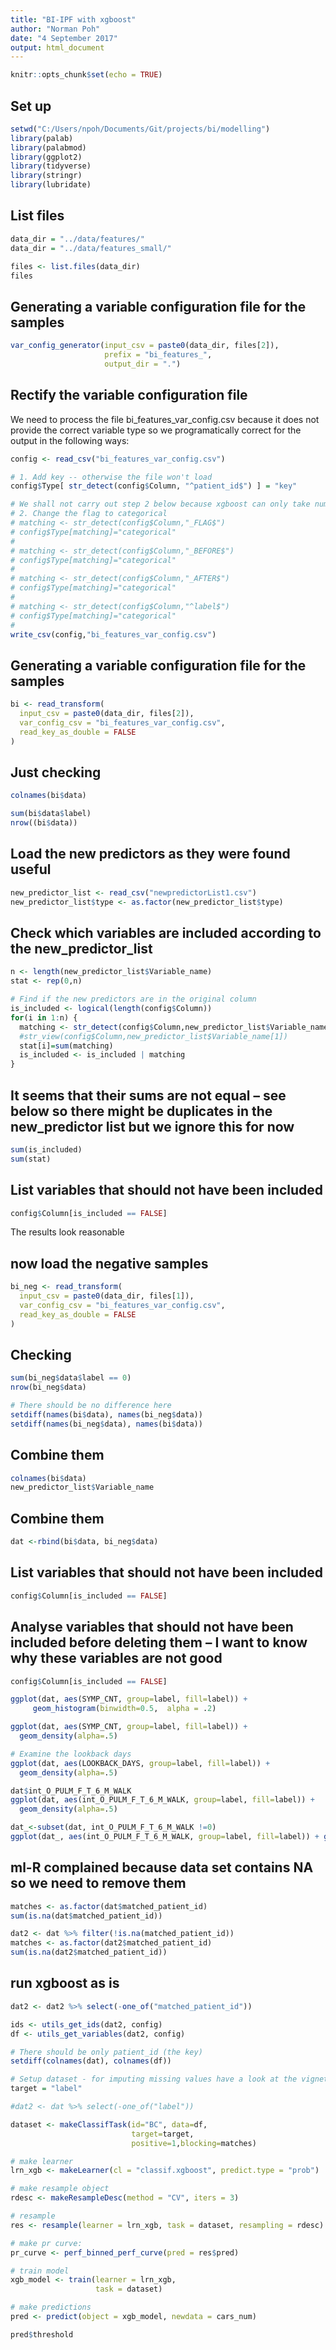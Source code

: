 ```yaml
---
title: "BI-IPF with xgboost"
author: "Norman Poh"
date: "4 September 2017"
output: html_document
---
```


```r
knitr::opts_chunk$set(echo = TRUE)
```

## Set up

```r
setwd("C:/Users/npoh/Documents/Git/projects/bi/modelling")
library(palab)
library(palabmod)
library(ggplot2)
library(tidyverse)
library(stringr)
library(lubridate)

```


## List files
```r
data_dir = "../data/features/"
data_dir = "../data/features_small/"

files <- list.files(data_dir)
files
```


## Generating a variable configuration file for the samples
```r
var_config_generator(input_csv = paste0(data_dir, files[2]),
                     prefix = "bi_features_",
                     output_dir = ".")
```

## Rectify the variable configuration file
We need to process the file bi_features_var_config.csv because it does not provide the correct variable type so we programatically correct for the output in the following ways:

```r
config <- read_csv("bi_features_var_config.csv")

# 1. Add key -- otherwise the file won't load
config$Type[ str_detect(config$Column, "^patient_id$") ] = "key"

# We shall not carry out step 2 below because xgboost can only take numerical data !!!
# 2. Change the flag to categorical 
# matching <- str_detect(config$Column,"_FLAG$")
# config$Type[matching]="categorical"
# 
# matching <- str_detect(config$Column,"_BEFORE$")
# config$Type[matching]="categorical"
# 
# matching <- str_detect(config$Column,"_AFTER$")
# config$Type[matching]="categorical"
# 
# matching <- str_detect(config$Column,"^label$")
# config$Type[matching]="categorical"
# 
write_csv(config,"bi_features_var_config.csv")

```

## Generating a variable configuration file for the samples
```r
bi <- read_transform(
  input_csv = paste0(data_dir, files[2]),
  var_config_csv = "bi_features_var_config.csv",
  read_key_as_double = FALSE
)
```

## Just checking
```r
colnames(bi$data)

sum(bi$data$label)
nrow((bi$data))

```


## Load the new predictors as they were found useful
```r
new_predictor_list <- read_csv("newpredictorList1.csv")
new_predictor_list$type <- as.factor(new_predictor_list$type)
```

## Check which variables are included according to the new_predictor_list
```r
n <- length(new_predictor_list$Variable_name)
stat <- rep(0,n)

# Find if the new predictors are in the original column
is_included <- logical(length(config$Column))
for(i in 1:n) {
  matching <- str_detect(config$Column,new_predictor_list$Variable_name[i])
  #str_view(config$Column,new_predictor_list$Variable_name[1])
  stat[i]=sum(matching)
  is_included <- is_included | matching
}
```

## It seems that their sums are not equal -- see below so there might be duplicates in the new_predictor list but we ignore this for now
```r
sum(is_included)
sum(stat)
```

## List variables that should not have been included
```r
config$Column[is_included == FALSE]
```

The results look reasonable
 
## now load the negative samples
```r
bi_neg <- read_transform(
  input_csv = paste0(data_dir, files[1]),
  var_config_csv = "bi_features_var_config.csv",
  read_key_as_double = FALSE
)
```

## Checking
```r
sum(bi_neg$data$label == 0)
nrow(bi_neg$data)

# There should be no difference here
setdiff(names(bi$data), names(bi_neg$data))
setdiff(names(bi_neg$data), names(bi$data))
```

## Combine them

```r
colnames(bi$data)
new_predictor_list$Variable_name
```


## Combine them
```r
dat <-rbind(bi$data, bi_neg$data)
```


## List variables that should not have been included
```r
config$Column[is_included == FALSE]

```

## Analyse variables that should not have been included before deleting them -- I want to know why these variables are not good

```r
config$Column[is_included == FALSE]

ggplot(dat, aes(SYMP_CNT, group=label, fill=label)) + 
     geom_histogram(binwidth=0.5,  alpha = .2)

ggplot(dat, aes(SYMP_CNT, group=label, fill=label)) + 
  geom_density(alpha=.5) 

# Examine the lookback days
ggplot(dat, aes(LOOKBACK_DAYS, group=label, fill=label)) + 
  geom_density(alpha=.5) 

dat$int_O_PULM_F_T_6_M_WALK
ggplot(dat, aes(int_O_PULM_F_T_6_M_WALK, group=label, fill=label)) + 
  geom_density(alpha=.5) 

dat_<-subset(dat, int_O_PULM_F_T_6_M_WALK !=0)
ggplot(dat_, aes(int_O_PULM_F_T_6_M_WALK, group=label, fill=label)) + geom_density(alpha=.5) 

```
## ml-R complained because data set contains NA so we need to remove them
```r
  
matches <- as.factor(dat$matched_patient_id)
sum(is.na(dat$matched_patient_id))

dat2 <- dat %>% filter(!is.na(matched_patient_id))
matches <- as.factor(dat2$matched_patient_id)
sum(is.na(dat2$matched_patient_id))
```
## run xgboost as is

```r
dat2 <- dat2 %>% select(-one_of("matched_patient_id"))

ids <- utils_get_ids(dat2, config)
df <- utils_get_variables(dat2, config)

# There should be only patient_id (the key)
setdiff(colnames(dat), colnames(df))

# Setup dataset - for imputing missing values have a look at the vignette
target = "label"

#dat2 <- dat %>% select(-one_of("label"))

dataset <- makeClassifTask(id="BC", data=df, 
                           target=target,
                           positive=1,blocking=matches)

# make learner
lrn_xgb <- makeLearner(cl = "classif.xgboost", predict.type = "prob")

# make resample object
rdesc <- makeResampleDesc(method = "CV", iters = 3)

# resample
res <- resample(learner = lrn_xgb, task = dataset, resampling = rdesc)

# make pr curve:
pr_curve <- perf_binned_perf_curve(pred = res$pred)

# train model
xgb_model <- train(learner = lrn_xgb,
                   task = dataset)

# make predictions
pred <- predict(object = xgb_model, newdata = cars_num)

pred$threshold

```